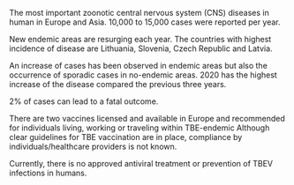 
The most important zoonotic  central nervous system (CNS) diseases in human in Europe and Asia. 10,000 to 15,000 cases were reported per year.

New endemic areas are resurging each year. The countries with highest incidence of disease are Lithuania, Slovenia, Czech Republic and Latvia. 

An increase of cases has been observed in endemic areas but also the occurrence of sporadic cases in no-endemic areas.  2020 has the highest increase of the disease compared the previous three years.

2% of cases can lead to a fatal outcome.

There are two vaccines licensed and available in Europe and recommended for individuals living, working or traveling within TBE-endemic Although clear guidelines for TBE vaccination are in place, compliance by individuals/healthcare providers is not known.

Currently, there is no approved antiviral treatment or prevention of TBEV infections in humans.
